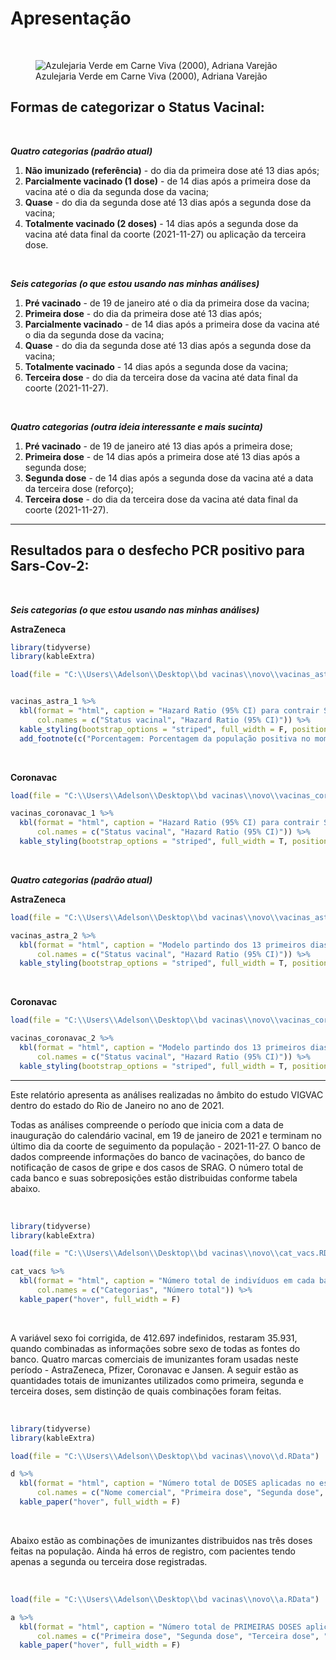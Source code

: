 # Apresentação {-}






<p>&nbsp;</p>


![Azulejaria Verde em Carne Viva (2000), Adriana Varejão](C:\\Users\\Adelson\\Desktop\\bd vacinas\\relatorios\\vigvac\\docs\\013302031809.jpg)



## Formas de categorizar o Status Vacinal:  {-}

<p>&nbsp;</p>

***Quatro categorias (padrão atual)***

1. **Não imunizado (referência)** - do dia da primeira dose até 13 dias após;
2. **Parcialmente vacinado (1 dose)** - de 14 dias após a primeira dose da vacina até o dia da segunda dose da vacina;
3. **Quase** - do dia da segunda dose até 13 dias após a segunda dose da vacina;
4. **Totalmente vacinado (2 doses)** - 14 dias após a segunda dose da vacina até data final da coorte (2021-11-27) ou aplicação da terceira dose.

<p>&nbsp;</p>

***Seis categorias (o que estou usando nas minhas análises)***

1. **Pré vacinado** - de 19 de janeiro até o dia da primeira dose da vacina; 
2. **Primeira dose** - do dia da primeira dose até 13 dias após;
3. **Parcialmente vacinado** - de 14 dias após a primeira dose da vacina até o dia da segunda dose da vacina;
4. **Quase** - do dia da segunda dose até 13 dias após a segunda dose da vacina;
5. **Totalmente vacinado** - 14 dias após a segunda dose da vacina;
6. **Terceira dose** - do dia da terceira dose da vacina até data final da coorte (2021-11-27).

<p>&nbsp;</p>

***Quatro categorias (outra ideia interessante e mais sucinta)***

1. **Pré vacinado** - de 19 de janeiro até 13 dias após a primeira dose; 
2. **Primeira dose** - de 14 dias após a primeira dose até 13 dias após a segunda dose;
3. **Segunda dose** - de 14 dias após a segunda dose da vacina até a data da terceira dose (reforço);
4. **Terceira dose** - do dia da terceira dose da vacina até data final da coorte (2021-11-27).

----

## Resultados para o desfecho PCR positivo para Sars-Cov-2:  {-}


<p>&nbsp;</p>

***Seis categorias (o que estou usando nas minhas análises)***


**AstraZeneca**

```r

library(tidyverse)
library(kableExtra)

load(file = "C:\\Users\\Adelson\\Desktop\\bd vacinas\\novo\\vacinas_astra_1.RData")


vacinas_astra_1 %>% 
  kbl(format = "html", caption = "Hazard Ratio (95% CI) para contrair Síndrome Gripal por SarsCov2 no estado do Rio de Janeiro, de acordo com o estado vacinal dos indivíduos imunizados com duas doses de AstraZeneca + dose de reforço com imunizante Pfizer entre Janeiro a Novembro de 2021.", 
      col.names = c("Status vacinal", "Hazard Ratio (95% CI)")) %>%
  kable_styling(bootstrap_options = "striped", full_width = F, position = "right", font_size = 14) %>%
  add_footnote(c("Porcentagem: Porcentagem da população positiva no momento da vacina", "Valor de referência é não ter tomado nenhuma dose da vacina.", "Todos os modelos de Hazard proporcionais foram ajustados por sexo, idade do indivíduo e pela porcentagem da população positiva para COVID-19 no momento da aplicação da vacina."), notation = "symbol")
```

<p>&nbsp;</p>

**Coronavac**

```r

load(file = "C:\\Users\\Adelson\\Desktop\\bd vacinas\\novo\\vacinas_coronavac_1.RData")

vacinas_coronavac_1 %>% 
  kbl(format = "html", caption = "Hazard Ratio (95% CI) para contrair Síndrome Gripal por SarsCov2 no estado do Rio de Janeiro, de acordo com o estado vacinal dos indivíduos imunizados com duas doses de Coronavac + dose de reforço por imunizante Pfizer entre Janeiro a Novembro de 2021. Valor de referência é não ter tomado nenhuma dose da vacina.", 
      col.names = c("Status vacinal", "Hazard Ratio (95% CI)")) %>% 
  kable_styling(bootstrap_options = "striped", full_width = T, position = "right", font_size = 14)

```

<p>&nbsp;</p>

***Quatro categorias (padrão atual)***

**AstraZeneca**

```r

load(file = "C:\\Users\\Adelson\\Desktop\\bd vacinas\\novo\\vacinas_astra_2.RData")

vacinas_astra_2 %>% 
  kbl(format = "html", caption = "Modelo partindo dos 13 primeiros dias pós primeira dose como referência. Hazard Ratio (95% CI) para contrair Síndrome Gripal por SarsCov2 no estado do Rio de Janeiro, de acordo com o estado vacinal dos indivíduos imunizados com duas doses de AstraZeneca + dose de reforço por imunizante Pfizer entre Janeiro a Novembro de 2021. Valor de referência é não ter tomado nenhuma dose da vacina.", 
      col.names = c("Status vacinal", "Hazard Ratio (95% CI)")) %>% 
  kable_styling(bootstrap_options = "striped", full_width = T, position = "right", font_size = 14)
```

<p>&nbsp;</p>

**Coronavac**

```r

load(file = "C:\\Users\\Adelson\\Desktop\\bd vacinas\\novo\\vacinas_coronavac_2.RData")

vacinas_coronavac_2 %>% 
  kbl(format = "html", caption = "Modelo partindo dos 13 primeiros dias pós primeira dose como referência. Hazard Ratio (95% CI) para contrair Síndrome Gripal por SarsCov2 no estado do Rio de Janeiro, de acordo com o estado vacinal dos indivíduos imunizados com duas doses de Coronavac + dose de reforço por imunizante Pfizer entre Janeiro a Novembro de 2021. Valor de referência é não ter tomado nenhuma dose da vacina.", 
      col.names = c("Status vacinal", "Hazard Ratio (95% CI)")) %>% 
  kable_styling(bootstrap_options = "striped", full_width = T, position = "right", font_size = 14)

```

----


Este relatório apresenta as análises realizadas no âmbito do estudo VIGVAC dentro do estado do Rio de Janeiro no ano de 2021.  

Todas as análises compreende o período que inicia com a data de inauguração do calendário vacinal, em 19 de janeiro de 2021 e terminam no último dia da coorte de seguimento da população - 2021-11-27. O banco de dados compreende informações do banco de vacinações, do banco de notificação de casos de gripe e dos casos de SRAG. O número total de cada banco e suas sobreposições estão distribuidas conforme tabela abaixo.

<p>&nbsp;</p>

```r

library(tidyverse)
library(kableExtra)

load(file = "C:\\Users\\Adelson\\Desktop\\bd vacinas\\novo\\cat_vacs.RData")

cat_vacs %>% 
  kbl(format = "html", caption = "Número total de indivíduos em cada banco de dados. Rio de Janeiro", 
      col.names = c("Categorias", "Número total")) %>% 
  kable_paper("hover", full_width = F)

```




<p>&nbsp;</p>

A variável sexo foi corrigida, de 412.697 indefinidos, restaram 35.931, quando combinadas as informações sobre sexo de todas as fontes do banco. Quatro marcas comerciais de imunizantes foram usadas neste período - AstraZeneca, Pfizer, Coronavac e Jansen. A seguir estão as quantidades totais de imunizantes utilizados como primeira, segunda e terceira doses, sem distinção de quais combinações foram feitas.   





<p>&nbsp;</p>


```r

library(tidyverse)
library(kableExtra)

load(file = "C:\\Users\\Adelson\\Desktop\\bd vacinas\\novo\\d.RData")

d %>% 
  kbl(format = "html", caption = "Número total de DOSES aplicadas no estado do Rio de Janeiro de acordo com a marca comercial", 
      col.names = c("Nome comercial", "Primeira dose", "Segunda dose", "Terceira dose")) %>% 
  kable_paper("hover", full_width = F)
```


<p>&nbsp;</p>

Abaixo estão as combinações de imunizantes distribuidos nas três doses feitas na população. Ainda há erros de registro, com pacientes tendo apenas a segunda ou terceira dose registradas.   

<p>&nbsp;</p>


```r

load(file = "C:\\Users\\Adelson\\Desktop\\bd vacinas\\novo\\a.RData")

a %>% 
  kbl(format = "html", caption = "Número total de PRIMEIRAS DOSES aplicadas no estado do Rio de Janeiro de acordo com a marca comercial", 
      col.names = c("Primeira dose", "Segunda dose", "Terceira dose", "Número total")) %>% 
  kable_paper("hover", full_width = F)

```

